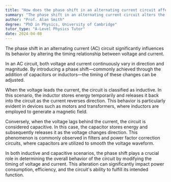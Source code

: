 ```yaml
---
title: "How does the phase shift in an alternating current circuit affect its behavior?"
summary: "The phase shift in an alternating current circuit alters the timing relationship between voltage and current, impacting the circuit's overall behavior."
author: "Prof. Alan Smith"
degree: "PhD in Physics, University of Cambridge"
tutor_type: "A-Level Physics Tutor"
date: 2024-04-08
---
```


The phase shift in an alternating current (AC) circuit significantly influences its behavior by altering the timing relationship between voltage and current.

In an AC circuit, both voltage and current continuously vary in direction and magnitude. By introducing a phase shift—commonly achieved through the addition of capacitors or inductors—the timing of these changes can be adjusted. 

When the voltage leads the current, the circuit is classified as inductive. In this scenario, the inductor stores energy temporarily and releases it back into the circuit as the current reverses direction. This behavior is particularly evident in devices such as motors and transformers, where inductors are employed to generate a magnetic field.

Conversely, when the voltage lags behind the current, the circuit is considered capacitive. In this case, the capacitor stores energy and subsequently releases it as the voltage changes direction. This phenomenon is commonly observed in filters and power factor correction circuits, where capacitors are utilized to smooth the voltage waveform.

In both inductive and capacitive scenarios, the phase shift plays a crucial role in determining the overall behavior of the circuit by modifying the timing of voltage and current. This alteration can significantly impact power consumption, efficiency, and the circuit's ability to fulfill its intended function.
    